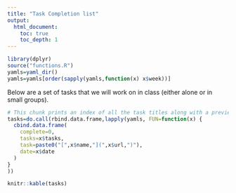 ```yaml
---
title: "Task Completion list"
output:
  html_document:
    toc: true
    toc_depth: 1
---
```


```r
library(dplyr)
source("functions.R")
yamls=yaml_dir()
yamls=yamls[order(sapply(yamls,function(x) x$week))]
```

Below are a set of tasks that we will work on in class (either alone or in small groups).


```r
# This chunk prints an index of all the task titles along with a preview of the sub-tasks 
tasks=do.call(rbind.data.frame,lapply(yamls, FUN=function(x) {
  cbind.data.frame(
    complete=0,
    tasks=x$tasks,
    task=paste0("[",x$name,"](",x$url,")"),
    date=x$date
  )
}
))

knitr::kable(tasks)
```

